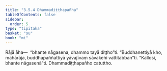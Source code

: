 ```yaml
---
title: "3.5.4 Dhammadiṭṭhapañha"
tableOfContents: false
sidebar:
  order: 5
type: "tipitaka"
basket: "su"
book: "mi"
---
```



<DynamicBreadcrumb />

<Division number="76" book="mi" bookNo="28">

<Paragraph number="369" book="mi">
Rājā āha—  “bhante nāgasena, dhammo tayā diṭṭho”ti. “Buddhanettiyā kho, mahārāja, buddhapaññattiyā yāvajīvaṃ sāvakehi vattitabban”ti.
</Paragraph>

<Paragraph number="370" book="mi">
“Kallosi, bhante nāgasenā”ti.

</Paragraph>
</Division>

<Paragraph number="371" type="center" book="mi">
Dhammadiṭṭhapañho catuttho.
</Paragraph>